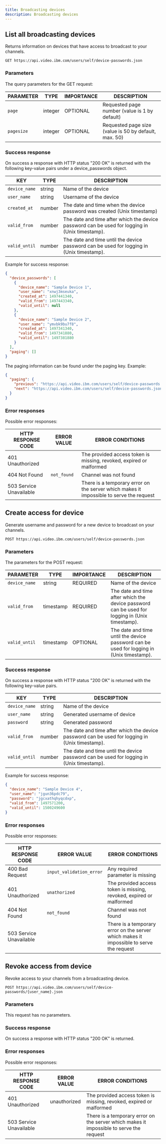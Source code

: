 ```yaml
---
title: Broadcasting devices
description: Broadcasting devices
---
```


## List all broadcasting devices

Returns information on devices that have access to broadcast to your channels.

```
GET https://api.video.ibm.com/users/self/device-passwords.json
```

### Parameters

The query parameters for the GET request:

| PARAMETER  | TYPE    | IMPORTANCE | DESCRIPTION                                           |
| ---------- | ------- | ---------- | ----------------------------------------------------- |
| `page`     | integer | OPTIONAL   | Requested page number (value is 1 by default)         |
| `pagesize` | integer | OPTIONAL   | Requested page size (value is 50 by default, max. 50) |

### Success response

On success a response with HTTP status "200 OK" is returned with the following key-value pairs under a device_passwords object.

| KEY           | TYPE   | DESCRIPTION                                                                                    |
| ------------- | ------ | ---------------------------------------------------------------------------------------------- |
| `device_name` | string | Name of the device                                                                             |
| `user_name`   | string | Username of the device                                                                         |
| `created_at`  | number | The date and time when the device password was created (Unix timestamp)                        |
| `valid_from`  | number | The date and time after which the device password can be used for logging in (Unix timestamp). |
| `valid_until` | number | The date and time until the device password can be used for logging in (Unix timestamp).       |

Example for success response:

```json
{
  "device_passwords": [
    {
      "device_name": "Sample Device 1",
      "user_name": "xnwj3mseuka",
      "created_at": 1497441340,
      "valid_from": 1497443340,
      "valid_until": null
    },
    {
      "device_name": "Sample Device 2",
      "user_name": "ymvbk9bu7f8",
      "created_at": 1497341340,
      "valid_from": 1497341880,
      "valid_until": 1497381880
    }
  ],
  "paging": []
}
```

The paging information can be found under the paging key. Example:

```json
{
  "paging": {
    "previous": "https://api.video.ibm.com/users/self/device-passwords.json?pagesize=PAGE_SIZE&page=PREVIOUS_PAGE",
    "next": "https://api.video.ibm.com/users/self/device-passwords.json?pagesize=PAGE_SIZE&page=NEXT_PAGE"
  }
}
```

### Error responses

Possible error responses:

| HTTP RESPONSE CODE      | ERROR VALUE | ERROR CONDITIONS                                                                        |
| ----------------------- | ----------- | --------------------------------------------------------------------------------------- |
| 401 Unauthorized        |             | The provided access token is missing, revoked, expired or malformed                     |
| 404 Not Found           | `not_found` | Channel was not found                                                                   |
| 503 Service Unavailable |             | There is a temporary error on the server which makes it impossible to serve the request |

## Create access for device

Generate username and password for a new device to broadcast on your channels.

```
POST https://api.video.ibm.com/users/self/device-passwords.json
```

### Parameters

The parameters for the POST request:

| PARAMETER     | TYPE      | IMPORTANCE | DESCRIPTION                                                                                    |
| ------------- | --------- | ---------- | ---------------------------------------------------------------------------------------------- |
| `device_name` | string    | REQUIRED   | Name of the device                                                                             |
| `valid_from`  | timestamp | REQUIRED   | The date and time after which the device password can be used for logging in (Unix timestamp). |
| `valid_until` | timestamp | OPTIONAL   | The date and time until the device password can be used for logging in (Unix timestamp).       |

### Success response

On success a response with HTTP status "200 OK" is returned with the following key-value pairs.

| KEY           | TYPE   | DESCRIPTION                                                                                    |
| ------------- | ------ | ---------------------------------------------------------------------------------------------- |
| `device_name` | string | Name of the device                                                                             |
| `user_name`   | string | Generated username of device                                                                   |
| `password`    | string | Generated password                                                                             |
| `valid_from`  | number | The date and time after which the device password can be used for logging in (Unix timestamp). |
| `valid_until` | number | The date and time until the device password can be used for logging in (Unix timestamp).       |

Example for success response:

```json
{
  "device_name": "Sample Device 4",
  "user_name": "jgun36pdc79",
  "password": "jgcxathqhyqcdxp",
  "valid_from": 1497571200,
  "valid_until": 1500249600
}
```

### Error responses

Possible error responses:

| HTTP RESPONSE CODE      | ERROR VALUE              | ERROR CONDITIONS                                                                        |
| ----------------------- | ------------------------ | --------------------------------------------------------------------------------------- |
| 400 Bad Request         | `input_validation_error` | Any required parameter is missing                                                       |
| 401 Unauthorized        | `unathorized`            | The provided access token is missing, revoked, expired or malformed                     |
| 404 Not Found           | `not_found`              | Channel was not found                                                                   |
| 503 Service Unavailable |                          | There is a temporary error on the server which makes it impossible to serve the request |

## Revoke access from device

Revoke access to your channels from a broadcasting device.

```
POST https://api.video.ibm.com/users/self/device-passwords/{user_name}.json
```

### Parameters

This request has no parameters.

### Success response

On success a response with HTTP status "200 OK" is returned.

### Error responses

Possible error responses:

| HTTP RESPONSE CODE      | ERROR VALUE  | ERROR CONDITIONS                                                                        |
| ----------------------- | ------------ | --------------------------------------------------------------------------------------- |
| 401 Unauthorized        | unauthorized | The provided access token is missing, revoked, expired or malformed                     |
| 503 Service Unavailable |              | There is a temporary error on the server which makes it impossible to serve the request |
